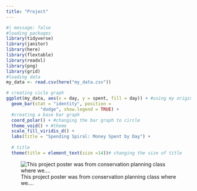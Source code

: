 ```yaml
---
title: "Project"
---
```


```r
#| message: false
#loading packages
library(tidyverse)
library(janitor)
library(here)
library(flextable)
library(readxl)
library(png) 
library(grid) 
#loading data
my_data <- read.csv(here("my_data.csv"))
```

```r
# creating cicle graph
ggplot(my_data, aes(x = day, y = spent, fill = day)) + #using my original data not summary data
  geom_bar(stat = "identity", position = 
             "dodge", show.legend = TRUE) +
  #creating a base bar graph
  coord_polar() + #changing the bar graph to circle 
  theme_void() + #theme
  scale_fill_viridis_d() +
  labs(title = "Spending Spiral: Money Spent by Day") +
  
  # title 
  theme(title = element_text(size =14))# changing the size of title
```



![This project poster was from conservation planning class where we....](ES 137.S2024.AlaskanGiantKelpForests.png)
